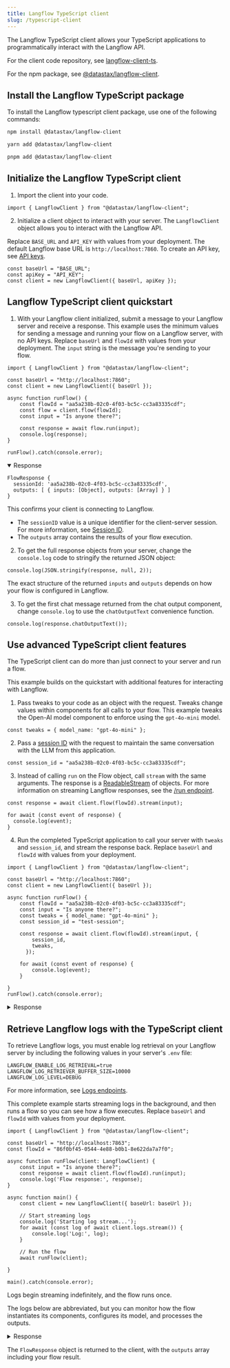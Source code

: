 ```yaml
---
title: Langflow TypeScript client
slug: /typescript-client
---
```



The Langflow TypeScript client allows your TypeScript applications to programmatically interact with the Langflow API.

For the client code repository, see [langflow-client-ts](https://github.com/datastax/langflow-client-ts/).

For the npm package, see [@datastax/langflow-client](https://www.npmjs.com/package/@datastax/langflow-client).

## Install the Langflow TypeScript package

To install the Langflow typescript client package, use one of the following commands:

<Tabs groupId="package-manager">
<TabItem value="npm" label="npm" default>

```bash
npm install @datastax/langflow-client
```

</TabItem>
<TabItem value="yarn" label="yarn">

```bash
yarn add @datastax/langflow-client
```

</TabItem>
<TabItem value="pnpm" label="pnpm">

```bash
pnpm add @datastax/langflow-client
```

</TabItem>
</Tabs>

## Initialize the Langflow TypeScript client

1. Import the client into your code.

```tsx
import { LangflowClient } from "@datastax/langflow-client";
```

2. Initialize a client object to interact with your server.
The `LangflowClient` object allows you to interact with the Langflow API.

Replace `BASE_URL` and `API_KEY` with values from your deployment.
The default Langflow base URL is `http://localhost:7860`.
To create an API key, see [API keys](/api-keys-and-authentication).

```tsx
const baseUrl = "BASE_URL";
const apiKey = "API_KEY";
const client = new LangflowClient({ baseUrl, apiKey });
```

## Langflow TypeScript client quickstart

1. With your Langflow client initialized, submit a message to your Langflow server and receive a response.
This example uses the minimum values for sending a message and running your flow on a Langflow server, with no API keys.
Replace `baseUrl` and `flowId` with values from your deployment.
The `input` string is the message you're sending to your flow.

```tsx
import { LangflowClient } from "@datastax/langflow-client";

const baseUrl = "http://localhost:7860";
const client = new LangflowClient({ baseUrl });

async function runFlow() {
    const flowId = "aa5a238b-02c0-4f03-bc5c-cc3a83335cdf";
    const flow = client.flow(flowId);
    const input = "Is anyone there?";

    const response = await flow.run(input);
    console.log(response);
}

runFlow().catch(console.error);
```

<details open>
<summary>Response</summary>

```
FlowResponse {
  sessionId: 'aa5a238b-02c0-4f03-bc5c-cc3a83335cdf',
  outputs: [ { inputs: [Object], outputs: [Array] } ]
}
```

</details>

This confirms your client is connecting to Langflow.
* The `sessionID` value is a unique identifier for the client-server session. For more information, see [Session ID](/session-id).
* The `outputs` array contains the results of your flow execution.

2. To get the full response objects from your server, change the `console.log` code to stringify the returned JSON object:

```tsx
console.log(JSON.stringify(response, null, 2));
```

The exact structure of the returned `inputs` and `outputs` depends on how your flow is configured in Langflow.

3. To get the first chat message returned from the chat output component, change `console.log` to use the `chatOutputText` convenience function.

```tsx
console.log(response.chatOutputText());
```

## Use advanced TypeScript client features

The TypeScript client can do more than just connect to your server and run a flow.

This example builds on the quickstart with additional features for interacting with Langflow.

1. Pass tweaks to your code as an object with the request.
Tweaks change values within components for all calls to your flow.
This example tweaks the Open-AI model component to enforce using the `gpt-4o-mini` model.
```tsx
const tweaks = { model_name: "gpt-4o-mini" };
```
2. Pass a [session ID](/session-id) with the request to maintain the same conversation with the LLM from this application.
```tsx
const session_id = "aa5a238b-02c0-4f03-bc5c-cc3a83335cdf";
```
3. Instead of calling `run` on the Flow object, call `stream` with the same arguments.
The response is a [ReadableStream](https://developer.mozilla.org/en-US/docs/Web/API/ReadableStream) of objects.
For more information on streaming Langflow responses, see the [/run endpoint](/api-flows-run#run-flow).
```tsx
const response = await client.flow(flowId).stream(input);

for await (const event of response) {
  console.log(event);
}
```
4. Run the completed TypeScript application to call your server with `tweaks` and `session_id`, and stream the response back.
Replace `baseUrl` and `flowId` with values from your deployment.

```tsx
import { LangflowClient } from "@datastax/langflow-client";

const baseUrl = "http://localhost:7860";
const client = new LangflowClient({ baseUrl });

async function runFlow() {
    const flowId = "aa5a238b-02c0-4f03-bc5c-cc3a83335cdf";
    const input = "Is anyone there?";
    const tweaks = { model_name: "gpt-4o-mini" };
    const session_id = "test-session";

    const response = await client.flow(flowId).stream(input, {
        session_id,
        tweaks,
      });

    for await (const event of response) {
        console.log(event);
    }

}
runFlow().catch(console.error);
```

<details>
<summary>Response</summary>

```text
{
  event: 'add_message',
  data: {
    timestamp: '2025-05-23 15:52:48 UTC',
    sender: 'User',
    sender_name: 'User',
    session_id: 'test-session',
    text: 'Is anyone there?',
    files: [],
    error: false,
    edit: false,
    properties: {
      text_color: '',
      background_color: '',
      edited: false,
      source: [Object],
      icon: '',
      allow_markdown: false,
      positive_feedback: null,
      state: 'complete',
      targets: []
    },
    category: 'message',
    content_blocks: [],
    id: '7f096715-3f2d-4d84-88d6-5e2f76bf3fbe',
    flow_id: 'aa5a238b-02c0-4f03-bc5c-cc3a83335cdf',
    duration: null
  }
}
{
  event: 'token',
  data: {
    chunk: 'Absolutely',
    id: 'c5a99314-6b23-488b-84e2-038aa3e87fb5',
    timestamp: '2025-05-23 15:52:48 UTC'
  }
}
{
  event: 'token',
  data: {
    chunk: ',',
    id: 'c5a99314-6b23-488b-84e2-038aa3e87fb5',
    timestamp: '2025-05-23 15:52:48 UTC'
  }
}
{
  event: 'token',
  data: {
    chunk: " I'm",
    id: 'c5a99314-6b23-488b-84e2-038aa3e87fb5',
    timestamp: '2025-05-23 15:52:48 UTC'
  }
}
{
  event: 'token',
  data: {
    chunk: ' here',
    id: 'c5a99314-6b23-488b-84e2-038aa3e87fb5',
    timestamp: '2025-05-23 15:52:48 UTC'
  }
}

// this response is abbreviated

{
  event: 'end',
  data: { result: { session_id: 'test-session', outputs: [Array] } }
}
```

</details>

## Retrieve Langflow logs with the TypeScript client

To retrieve Langflow logs, you must enable log retrieval on your Langflow server by including the following values in your server's `.env` file:

```text
LANGFLOW_ENABLE_LOG_RETRIEVAL=true
LANGFLOW_LOG_RETRIEVER_BUFFER_SIZE=10000
LANGFLOW_LOG_LEVEL=DEBUG
```

For more information, see [Logs endpoints](/api-logs).

This complete example starts streaming logs in the background, and then runs a flow so you can see how a flow executes.
Replace `baseUrl` and `flowId` with values from your deployment.

```tsx
import { LangflowClient } from "@datastax/langflow-client";

const baseUrl = "http://localhost:7863";
const flowId = "86f0bf45-0544-4e88-b0b1-8e622da7a7f0";

async function runFlow(client: LangflowClient) {
    const input = "Is anyone there?";
    const response = await client.flow(flowId).run(input);
    console.log('Flow response:', response);
}

async function main() {
    const client = new LangflowClient({ baseUrl: baseUrl });

    // Start streaming logs
    console.log('Starting log stream...');
    for await (const log of await client.logs.stream()) {
        console.log('Log:', log);
    }

    // Run the flow
    await runFlow(client);

}

main().catch(console.error);
```

Logs begin streaming indefinitely, and the flow runs once.

The logs below are abbreviated, but you can monitor how the flow instantiates its components, configures its model, and processes the outputs.

<details>
<summary>Response</summary>

```text
Starting log stream...
Log: Log {
  timestamp: 2025-05-30T11:49:16.006Z,
  message: '2025-05-30T07:49:16.006127-0400 DEBUG Instantiating ChatInput of type component\n'
}
Log: Log {
  timestamp: 2025-05-30T11:49:16.029Z,
  message: '2025-05-30T07:49:16.029957-0400 DEBUG Instantiating Prompt of type component\n'
}
Log: Log {
  timestamp: 2025-05-30T11:49:16.049Z,
  message: '2025-05-30T07:49:16.049520-0400 DEBUG Instantiating ChatOutput of type component\n'
}
Log: Log {
  timestamp: 2025-05-30T11:49:16.069Z,
  message: '2025-05-30T07:49:16.069359-0400 DEBUG Instantiating OpenAIModel of type component\n'
}
Log: Log {
  timestamp: 2025-05-30T11:49:16.086Z,
  message: "2025-05-30T07:49:16.086426-0400 DEBUG Running layer 0 with 2 tasks, ['ChatInput-xjucM', 'Prompt-I3pxU']\n"
}
Log: Log {
  timestamp: 2025-05-30T11:49:16.101Z,
  message: '2025-05-30T07:49:16.101766-0400 DEBUG Building Chat Input\n'
}
Log: Log {
  timestamp: 2025-05-30T11:49:16.113Z,
  message: '2025-05-30T07:49:16.113343-0400 DEBUG Building Prompt\n'
}
Log: Log {
  timestamp: 2025-05-30T11:49:16.131Z,
  message: '2025-05-30T07:49:16.131423-0400 DEBUG Logged vertex build: 6bd9fe9c-5eea-4f05-a96d-f6de9dc77e3c\n'
}
Log: Log {
  timestamp: 2025-05-30T11:49:16.143Z,
  message: '2025-05-30T07:49:16.143295-0400 DEBUG Logged vertex build: 39c68ec9-3859-4fff-9b14-80b3271f8fbf\n'
}
Log: Log {
  timestamp: 2025-05-30T11:49:16.188Z,
  message: "2025-05-30T07:49:16.188730-0400 DEBUG Running layer 1 with 1 tasks, ['OpenAIModel-RtlZm']\n"
}
Log: Log {
  timestamp: 2025-05-30T11:49:16.201Z,
  message: '2025-05-30T07:49:16.201946-0400 DEBUG Building OpenAI\n'
}
Log: Log {
  timestamp: 2025-05-30T11:49:16.216Z,
  message: '2025-05-30T07:49:16.216622-0400 INFO Model name: gpt-4.1-mini\n'
}
Flow response: FlowResponse {
  sessionId: '86f0bf45-0544-4e88-b0b1-8e622da7a7f0',
  outputs: [ { inputs: [Object], outputs: [Array] } ]
}
Log: Log {
  timestamp: 2025-05-30T11:49:18.094Z,
  message: `2025-05-30T07:49:18.094364-0400 DEBUG Vertex OpenAIModel-RtlZm, result: <langflow.graph.utils.UnbuiltResult object at 0x364d24dd0>, object: {'text_output': "Hey there! I'm here and ready to help you build something awesome with AI. What are you thinking about creating today?"}\n`
}
```

</details>

The `FlowResponse` object is returned to the client, with the `outputs` array including your flow result.